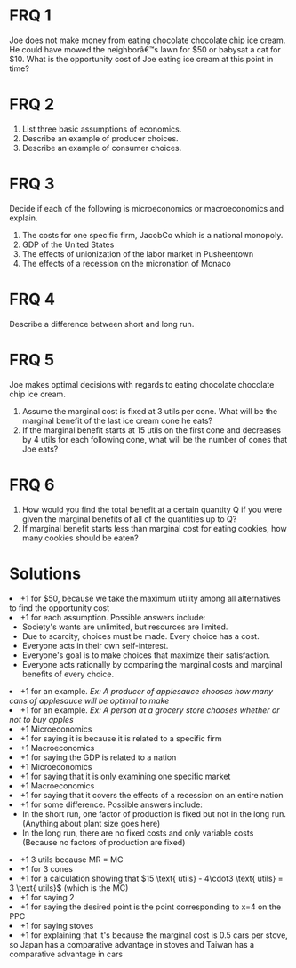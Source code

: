 
# FRQ 1
Joe does not make money from eating chocolate chocolate chip ice cream. He could have mowed the neighborâ€™s lawn for $50 or babysat a cat for $10. What is the opportunity cost of Joe eating ice cream at this point in time?

# FRQ 2
<ol className="alpha-list-mdx">
  <li> List three basic assumptions of economics. </li>
  <li> Describe an example of producer choices. </li>
  <li> Describe an example of consumer choices. </li>
</ol>

# FRQ 3
Decide if each of the following is microeconomics or macroeconomics and explain.
<ol className="alpha-list-mdx">
  <li> The costs for one specific firm, JacobCo which is a national monopoly. </li>
  <li> GDP of the United States </li>
  <li> The effects of unionization of the labor market in Pusheentown </li>
  <li> The effects of a recession on the micronation of Monaco </li>
</ol>

# FRQ 4
Describe a difference between short and long run.

# FRQ 5
Joe makes optimal decisions with regards to eating chocolate chocolate chip ice cream.
<ol className="alpha-list-mdx">
  <li> Assume the marginal cost is fixed at 3 utils per cone. What will be the marginal benefit of the last ice cream cone he eats? </li>
  <li> If the marginal benefit starts at 15 utils on the first cone and decreases by 4 utils for each following cone, what will be the number of cones that Joe eats? </li>
</ol>

# FRQ 6
<ol className="alpha-list-mdx">
  <li> How would you find the total benefit at a certain quantity Q if you were given the marginal benefits of all of the quantities up to Q? </li>
  <li> If marginal benefit starts less than marginal cost for eating cookies, how many cookies should be eaten? </li>
</ol>

# Solutions

<FRQ num={1} totalPoints={1}>
<FRQCheck points={1}>
<li> +1 for $50, because we take the maximum utility among all alternatives to find the opportunity cost
</li>
</FRQCheck>
</FRQ>
<FRQ num={2} totalPoints={3}>
<FRQCheck points={1}>
<li>+1 for each assumption. Possible answers include: 
<ul>
  <li> Society's wants are unlimited, but resources are limited. </li>
  <li> Due to scarcity, choices must be made. Every choice has a cost. </li>
  <li> Everyone acts in their own self-interest. </li>
  <li> Everyone's goal is to make choices that maximize their satisfaction. </li>
  <li> Everyone acts rationally by comparing the marginal costs and marginal benefits of every choice. </li>
</ul>
</li>
</FRQCheck>
</FRQCheck points={1}>
<li> +1 for an example. <i>Ex: A producer of applesauce chooses how many cans of applesauce will be optimal to make</i> </li>
</FRQCheck>
<FRQCheck points={1}>
<li> +1 for an example. <i>Ex: A person at a grocery store chooses whether or not to buy apples</i> </li>
</FRQCheck>
</FRQ>

<FRQ num={3} totalPoints={8}>
<FRQCheck points={2}>
  <li> +1 Microeconomics </li>
  <li> +1 for saying it is because it is related to a specific firm </li>
</FRQCheck>
<FRQCheck points={2}>
  <li> +1 Macroeconomics </li>
  <li> +1 for saying the GDP is related to a nation </li>
</FRQCheck>
<FRQCheck points={2}>
  <li> +1 Microeconomics </li>
  <li> +1 for saying that it is only examining one specific market </li>
</FRQCheck>
<FRQCheck>
  <li> +1 Macroeconomics </li>
  <li> +1 for saying that it covers the effects of a recession on an entire nation </li>
</FRQCheck>
</FRQ>

<FRQ num={4} totalPoints={1}>
<FRQCheck points={1}>
<li> +1 for some difference. Possible answers include:
<ul>
<li> In the short run, one factor of production is fixed but not in the long run. (Anything about plant size goes here) </li>
<li> In the long run, there are no fixed costs and only variable costs (Because no factors of production are fixed) </li>
</ul>
</li>
</FRQCheck>
</FRQ>

<FRQ num={5} totalPoints={3}>
<FRQCheck points={1}>
<li> +1 3 utils because MR = MC </li>
</FRQCheck>
<FRQCheck points={2}>
<li> +1 for 3 cones </li>
<li> +1 for a calculation showing that $15 \text{ utils} - 4\cdot3 \text{ utils} = 3 \text{ utils}$ (which is the MC) </li>
</FRQCheck>
</FRQ>

<FRQ num={6} totalPoints={3}>
<FRQCheck points={2}>
<li> +1 for saying 2 </li>
<li> +1 for saying the desired point is the point corresponding to x=4 on the PPC </li>
</FRQCheck>
<FRQCheck points={2}>
  <li> +1 for saying stoves </li>
  <li> +1 for explaining that it's because the marginal cost is 0.5 cars per stove, so Japan has a comparative advantage in stoves and Taiwan has a comparative advantage in cars </li>
</FRQCheck>
</FRQ>
